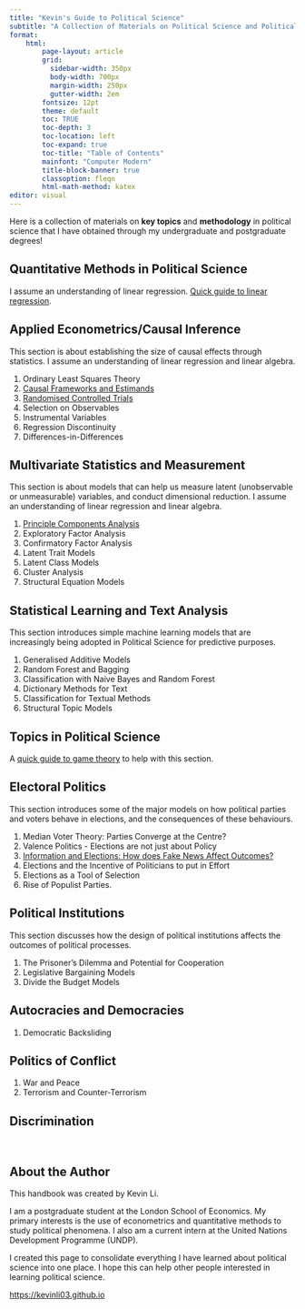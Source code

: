 ```yaml
---
title: "Kevin's Guide to Political Science"
subtitle: "A Collection of Materials on Political Science and Political Economy"
format:
    html:
        page-layout: article
        grid:
          sidebar-width: 350px
          body-width: 700px
          margin-width: 250px
          gutter-width: 2em
        fontsize: 12pt
        theme: default
        toc: TRUE
        toc-depth: 3
        toc-location: left
        toc-expand: true
        toc-title: "Table of Contents"
        mainfont: "Computer Modern"
        title-block-banner: true
        classoption: fleqn
        html-math-method: katex
editor: visual
---
```


Here is a collection of materials on **key topics** and **methodology** in political science that I have obtained through my undergraduate and postgraduate degrees!

## Quantitative Methods in Political Science

I assume an understanding of linear regression. [Quick guide to linear regression](https://politicalscience.github.io/guides/linear.html).

::: {.callout-tip collapse="true" appearance="simple" icon="false"}
## Applied Econometrics/Causal Inference

This section is about establishing the size of causal effects through statistics. I assume an understanding of linear regression and linear algebra.

1.  Ordinary Least Squares Theory
2.  [Causal Frameworks and Estimands](https://politicalscience.github.io/causal/2.html)
3.  [Randomised Controlled Trials](https://politicalscience.github.io/causal/3.html)
4.  Selection on Observables
5.  Instrumental Variables
6.  Regression Discontinuity
7.  Differences-in-Differences
:::

::: {.callout-tip collapse="true" appearance="simple" icon="false"}
## Multivariate Statistics and Measurement

This section is about models that can help us measure latent (unobservable or unmeasurable) variables, and conduct dimensional reduction. I assume an understanding of linear regression and linear algebra.

1.  [Principle Components Analysis](https://politicalscience.github.io/multivariate/1.html)
2.  Exploratory Factor Analysis
3.  Confirmatory Factor Analysis
4.  Latent Trait Models
5.  Latent Class Models
6.  Cluster Analysis
7.  Structural Equation Models
:::

::: {.callout-tip collapse="true" appearance="simple" icon="false"}
## Statistical Learning and Text Analysis

This section introduces simple machine learning models that are increasingly being adopted in Political Science for predictive purposes.

1.  Generalised Additive Models
2.  Random Forest and Bagging
3.  Classification with Naive Bayes and Random Forest
4.  Dictionary Methods for Text
5.  Classification for Textual Methods
6.  Structural Topic Models
:::

## Topics in Political Science

A [quick guide to game theory](https://politicalscience.github.io/guides/games.html) to help with this section.

::: {.callout-tip collapse="true" appearance="simple" icon="false"}
## Electoral Politics

This section introduces some of the major models on how political parties and voters behave in elections, and the consequences of these behaviours.

1.  Median Voter Theory: Parties Converge at the Centre?
2.  Valence Politics - Elections are not just about Policy
3.  [Information and Elections: How does Fake News Affect Outcomes?](https://politicalscience.github.io/elections/3.html)
4.  Elections and the Incentive of Politicians to put in Effort
5.  Elections as a Tool of Selection
6.  Rise of Populist Parties.
:::

::: {.callout-tip collapse="true" appearance="simple" icon="false"}
## Political Institutions

This section discusses how the design of political institutions affects the outcomes of political processes.

1.  The Prisoner's Dilemma and Potential for Cooperation
2.  Legislative Bargaining Models
3.  Divide the Budget Models
:::

::: {.callout-tip collapse="true" appearance="simple" icon="false"}
## Autocracies and Democracies

1.  Democratic Backsliding
:::

::: {.callout-tip collapse="true" appearance="simple" icon="false"}
## Politics of Conflict

1.  War and Peace
2.  Terrorism and Counter-Terrorism
:::

::: {.callout-tip collapse="true" appearance="simple" icon="false"}
## Discrimination
:::

<br />

## About the Author

This handbook was created by Kevin Li.

I am a postgraduate student at the London School of Economics. My primary interests is the use of econometrics and quantitative methods to study political phenomena. I also am a current intern at the United Nations Development Programme (UNDP).

I created this page to consolidate everything I have learned about political science into one place. I hope this can help other people interested in learning political science.

<https://kevinli03.github.io>
